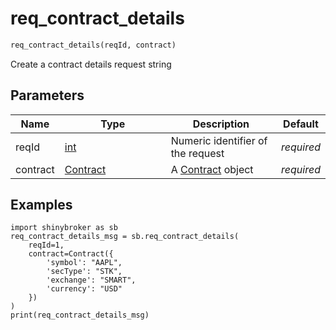 # req_contract_details { #shinybroker.req_contract_details }

```python
req_contract_details(reqId, contract)
```

Create a contract details request string

## Parameters {.doc-section .doc-section-parameters}

| Name     | Type                                        | Description                                 | Default    |
|----------|---------------------------------------------|---------------------------------------------|------------|
| reqId    | [int](`int`)                                | Numeric identifier of the request           | _required_ |
| contract | [Contract](`shinybroker.obj_defs.Contract`) | A [Contract](`shinybroker.Contract`) object | _required_ |

## Examples {.doc-section .doc-section-examples}

```
import shinybroker as sb
req_contract_details_msg = sb.req_contract_details(
    reqId=1,
    contract=Contract({
        'symbol': "AAPL",
        'secType': "STK",
        'exchange': "SMART",
        'currency': "USD"
    })
)
print(req_contract_details_msg)
```